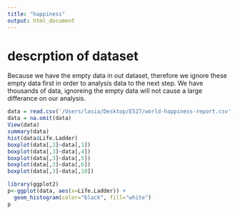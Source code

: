```yaml
---
title: "happiness"
output: html_document
---
```

# descrption of dataset
Because we have the empty data in out dataset, therefore we ignore these empty data first in order to analysis data to the next step. We have thousands of data, ignoreing the empty data will not cause a large differance on our analysis. 
```r
data = read.csv('/Users/lasia/Desktop/E527/world-happiness-report.csv',sep='\t')
data = na.omit(data)
View(data)
summary(data)
hist(data$Life.Ladder)
boxplot(data[,3]~data[,1])
boxplot(data[,3]~data[,4])
boxplot(data[,3]~data[,5])
boxplot(data[,3]~data[,6])
boxplot(data[,3]~data[,10])
```
```r
library(ggplot2)
p<-ggplot(data, aes(x=Life.Ladder)) + 
  geom_histogram(color="black", fill="white")
p
```